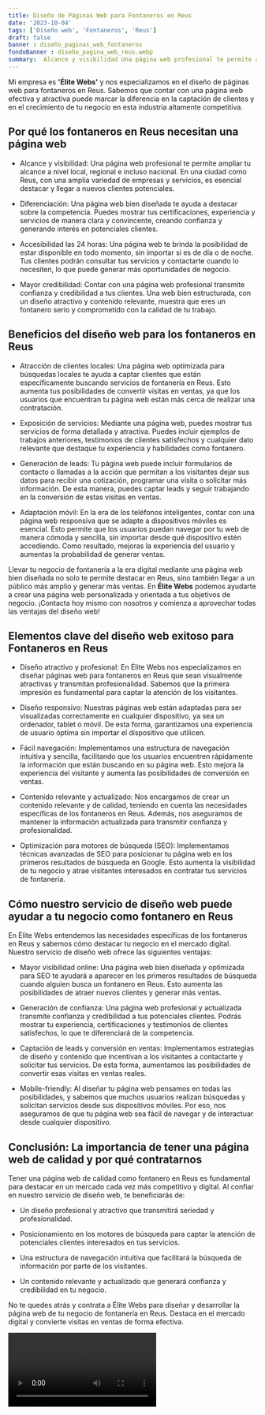 ```yaml
---
title: Diseño de Páginas Web para Fontaneros en Reus
date: '2023-10-04'
tags: ['Diseño web', 'Fontaneros', 'Reus']
draft: false
banner : diseño_paginas_web_fontaneros
fondoBanner : diseño_pagina_web_reus.webp
summary:  Alcance y visibilidad Una página web profesional te permite ampliar tu alcance a nivel local, regional e incluso nacional. En una ciudad como Reus, con una amplia variedad de empresas y servicios, es esencial destacar y llegar a nuevos clientes potenciales.
---
```


Mi empresa es **'Élite Webs'** y nos especializamos en el diseño de páginas web para fontaneros en Reus. Sabemos que contar con una página web efectiva y atractiva puede marcar la diferencia en la captación de clientes y en el crecimiento de tu negocio en esta industria altamente competitiva.

## Por qué los fontaneros en Reus necesitan una página web

- Alcance y visibilidad: Una página web profesional te permite ampliar tu alcance a nivel local, regional e incluso nacional. En una ciudad como Reus, con una amplia variedad de empresas y servicios, es esencial destacar y llegar a nuevos clientes potenciales.

- Diferenciación: Una página web bien diseñada te ayuda a destacar sobre la competencia. Puedes mostrar tus certificaciones, experiencia y servicios de manera clara y convincente, creando confianza y generando interés en potenciales clientes.

- Accesibilidad las 24 horas: Una página web te brinda la posibilidad de estar disponible en todo momento, sin importar si es de día o de noche. Tus clientes podrán consultar tus servicios y contactarte cuando lo necesiten, lo que puede generar más oportunidades de negocio.

- Mayor credibilidad: Contar con una página web profesional transmite confianza y credibilidad a tus clientes. Una web bien estructurada, con un diseño atractivo y contenido relevante, muestra que eres un fontanero serio y comprometido con la calidad de tu trabajo.

## Beneficios del diseño web para los fontaneros en Reus

- Atracción de clientes locales: Una página web optimizada para búsquedas locales te ayuda a captar clientes que están específicamente buscando servicios de fontanería en Reus. Esto aumenta tus posibilidades de convertir visitas en ventas, ya que los usuarios que encuentran tu página web están más cerca de realizar una contratación.

- Exposición de servicios: Mediante una página web, puedes mostrar tus servicios de forma detallada y atractiva. Puedes incluir ejemplos de trabajos anteriores, testimonios de clientes satisfechos y cualquier dato relevante que destaque tu experiencia y habilidades como fontanero.

- Generación de leads: Tu página web puede incluir formularios de contacto o llamadas a la acción que permitan a los visitantes dejar sus datos para recibir una cotización, programar una visita o solicitar más información. De esta manera, puedes captar leads y seguir trabajando en la conversión de estas visitas en ventas.

- Adaptación móvil: En la era de los teléfonos inteligentes, contar con una página web responsiva que se adapte a dispositivos móviles es esencial. Esto permite que los usuarios puedan navegar por tu web de manera cómoda y sencilla, sin importar desde qué dispositivo estén accediendo. Como resultado, mejoras la experiencia del usuario y aumentas la probabilidad de generar ventas.

Llevar tu negocio de fontanería a la era digital mediante una página web bien diseñada no solo te permite destacar en Reus, sino también llegar a un público más amplio y generar más ventas. En **Élite Webs** podemos ayudarte a crear una página web personalizada y orientada a tus objetivos de negocio. ¡Contacta hoy mismo con nosotros y comienza a aprovechar todas las ventajas del diseño web!

<GifSeo />

<Cta />

## Elementos clave del diseño web exitoso para Fontaneros en Reus

- Diseño atractivo y profesional: En Élite Webs nos especializamos en diseñar páginas web para fontaneros en Reus que sean visualmente atractivas y transmitan profesionalidad. Sabemos que la primera impresión es fundamental para captar la atención de los visitantes.

- Diseño responsivo: Nuestras páginas web están adaptadas para ser visualizadas correctamente en cualquier dispositivo, ya sea un ordenador, tablet o móvil. De esta forma, garantizamos una experiencia de usuario óptima sin importar el dispositivo que utilicen.

- Fácil navegación: Implementamos una estructura de navegación intuitiva y sencilla, facilitando que los usuarios encuentren rápidamente la información que están buscando en su página web. Esto mejora la experiencia del visitante y aumenta las posibilidades de conversión en ventas.

- Contenido relevante y actualizado: Nos encargamos de crear un contenido relevante y de calidad, teniendo en cuenta las necesidades específicas de los fontaneros en Reus. Además, nos aseguramos de mantener la información actualizada para transmitir confianza y profesionalidad.

- Optimización para motores de búsqueda (SEO): Implementamos técnicas avanzadas de SEO para posicionar tu página web en los primeros resultados de búsqueda en Google. Esto aumenta la visibilidad de tu negocio y atrae visitantes interesados en contratar tus servicios de fontanería.

## Cómo nuestro servicio de diseño web puede ayudar a tu negocio como fontanero en Reus

En Élite Webs entendemos las necesidades específicas de los fontaneros en Reus y sabemos cómo destacar tu negocio en el mercado digital. Nuestro servicio de diseño web ofrece las siguientes ventajas:

- Mayor visibilidad online: Una página web bien diseñada y optimizada para SEO te ayudará a aparecer en los primeros resultados de búsqueda cuando alguien busca un fontanero en Reus. Esto aumenta las posibilidades de atraer nuevos clientes y generar más ventas.

- Generación de confianza: Una página web profesional y actualizada transmite confianza y credibilidad a tus potenciales clientes. Podrás mostrar tu experiencia, certificaciones y testimonios de clientes satisfechos, lo que te diferenciará de la competencia.

- Captación de leads y conversión en ventas: Implementamos estrategias de diseño y contenido que incentivan a los visitantes a contactarte y solicitar tus servicios. De esta forma, aumentamos las posibilidades de convertir esas visitas en ventas reales.

- Mobile-friendly: Al diseñar tu página web pensamos en todas las posibilidades, y sabemos que muchos usuarios realizan búsquedas y solicitan servicios desde sus dispositivos móviles. Por eso, nos aseguramos de que tu página web sea fácil de navegar y de interactuar desde cualquier dispositivo.

## Conclusión: La importancia de tener una página web de calidad y por qué contratarnos

Tener una página web de calidad como fontanero en Reus es fundamental para destacar en un mercado cada vez más competitivo y digital. Al confiar en nuestro servicio de diseño web, te beneficiarás de:

- Un diseño profesional y atractivo que transmitirá seriedad y profesionalidad.

- Posicionamiento en los motores de búsqueda para captar la atención de potenciales clientes interesados en tus servicios.

- Una estructura de navegación intuitiva que facilitará la búsqueda de información por parte de los visitantes.

- Un contenido relevante y actualizado que generará confianza y credibilidad en tu negocio.

No te quedes atrás y contrata a Élite Webs para diseñar y desarrollar la página web de tu negocio de fontanería en Reus. Destaca en el mercado digital y convierte visitas en ventas de forma efectiva.

<Video />

<CtaBot job='Fontaneros' city='Reus'/>

<Gmaps query='Reus+españa+maps' />
